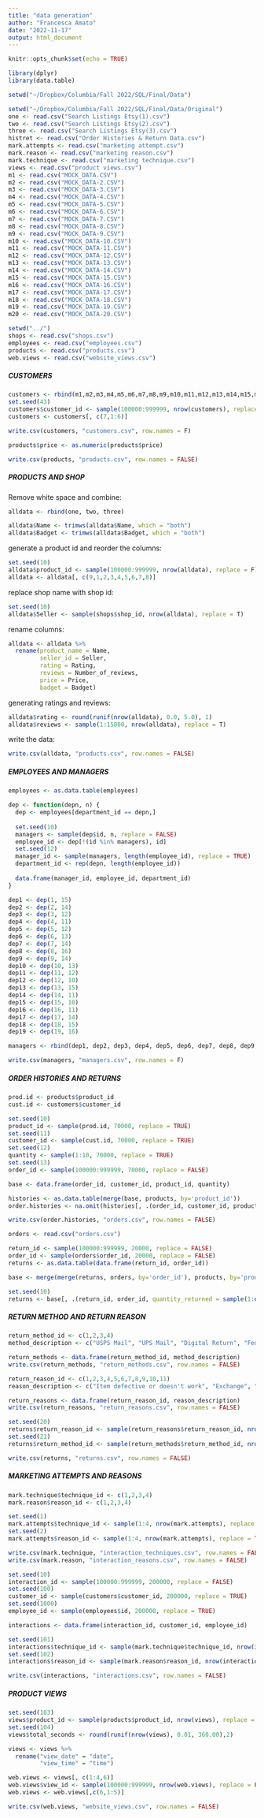```yaml
---
title: "data generation"
author: "Francesca Amato"
date: "2022-11-17"
output: html_document
---
```


```r
knitr::opts_chunk$set(echo = TRUE)
``` 

```r
library(dplyr)
library(data.table)
```

```r
setwd("~/Dropbox/Columbia/Fall 2022/SQL/Final/Data")
```

```r
setwd("~/Dropbox/Columbia/Fall 2022/SQL/Final/Data/Original")
one <- read.csv("Search Listings Etsy(1).csv")
two <- read.csv("Search Listings Etsy(2).csv")
three <- read.csv("Search Listings Etsy(3).csv") 
histret <- read.csv("Order Histories & Return Data.csv")
mark.attempts <- read.csv("marketing attempt.csv")
mark.reason <- read.csv("marketing reason.csv")
mark.technique <- read.csv("marketing technique.csv")
views <- read.csv("product views.csv")
m1 <- read.csv("MOCK_DATA.CSV")
m2 <- read.csv("MOCK_DATA-2.CSV")
m3 <- read.csv("MOCK_DATA-3.CSV")
m4 <- read.csv("MOCK_DATA-4.CSV")
m5 <- read.csv("MOCK_DATA-5.CSV")
m6 <- read.csv("MOCK_DATA-6.CSV")
m7 <- read.csv("MOCK_DATA-7.CSV")
m8 <- read.csv("MOCK_DATA-8.CSV")
m9 <- read.csv("MOCK_DATA-9.CSV")
m10 <- read.csv("MOCK_DATA-10.CSV")
m11 <- read.csv("MOCK_DATA-11.CSV")
m12 <- read.csv("MOCK_DATA-12.CSV")
m13 <- read.csv("MOCK_DATA-13.CSV")
m14 <- read.csv("MOCK_DATA-14.CSV")
m15 <- read.csv("MOCK_DATA-15.CSV")
m16 <- read.csv("MOCK_DATA-16.CSV")
m17 <- read.csv("MOCK_DATA-17.CSV")
m18 <- read.csv("MOCK_DATA-18.CSV")
m19 <- read.csv("MOCK_DATA-19.CSV")
m20 <- read.csv("MOCK_DATA-20.CSV")

setwd("../")
shops <- read.csv("shops.csv")
employees <- read.csv("employees.csv")
products <- read.csv("products.csv")
web.views <- read.csv("website_views.csv")
```

##### CUSTOMERS #####

```r
customers <- rbind(m1,m2,m3,m4,m5,m6,m7,m8,m9,m10,m11,m12,m13,m14,m15,m16,m17,m18,m19,m20)
set.seed(43)
customers$customer_id <- sample(100000:999999, nrow(customers), replace = F)
customers <- customers[, c(7,1:6)]
```

```r
write.csv(customers, "customers.csv", row.names = F)
```

```r
products$price <- as.numeric(products$price)
```

```r
write.csv(products, "products.csv", row.names = FALSE)
```

##### PRODUCTS AND SHOP #####

Remove white space and combine:

```r
alldata <- rbind(one, two, three)

alldata$Name <- trimws(alldata$Name, which = "both")
alldata$Badget <- trimws(alldata$Badget, which = "both")
```

generate a product id and reorder the columns:

```r
set.seed(10)
alldata$product_id <- sample(100000:999999, nrow(alldata), replace = F)
alldata <- alldata[, c(9,1,2,3,4,5,6,7,8)]
```

replace shop name with shop id:

```r
set.seed(10)
alldata$Seller <- sample(shops$shop_id, nrow(alldata), replace = T)
```

rename columns:

```r
alldata <- alldata %>%
  rename(product_name = Name,
         seller_id = Seller,
         rating = Rating,
         reviews = Number_of_reviews,
         price = Price,
         badget = Badget)
```

generating ratings and reviews:

```r
alldata$rating <- round(runif(nrow(alldata), 0.0, 5.0), 1)
alldata$reviews <- sample(1:15000, nrow(alldata), replace = T)
```

write the data:

```r
write.csv(alldata, "products.csv", row.names = FALSE)
```

##### EMPLOYEES AND MANAGERS #####

```r
employees <- as.data.table(employees)
```

```r
dep <- function(depn, n) {
  dep <- employees[department_id == depn,]
  
  set.seed(10)
  managers <- sample(dep$id, n, replace = FALSE)
  employee_id <- dep[!(id %in% managers), id]
  set.seed(12)
  manager_id <- sample(managers, length(employee_id), replace = TRUE)
  department_id <- rep(depn, length(employee_id))
  
  data.frame(manager_id, employee_id, department_id)
}
```

```r
dep1 <- dep(1, 15)
dep2 <- dep(2, 14)
dep3 <- dep(3, 12)
dep4 <- dep(4, 11)
dep5 <- dep(5, 12)
dep6 <- dep(6, 13)
dep7 <- dep(7, 14)
dep8 <- dep(8, 16)
dep9 <- dep(9, 14)
dep10 <- dep(10, 13)
dep11 <- dep(11, 12)
dep12 <- dep(12, 10)
dep13 <- dep(13, 15)
dep14 <- dep(14, 11)
dep15 <- dep(15, 10)
dep16 <- dep(16, 11)
dep17 <- dep(17, 14)
dep18 <- dep(18, 15)
dep19 <- dep(19, 16)

managers <- rbind(dep1, dep2, dep3, dep4, dep5, dep6, dep7, dep8, dep9, dep10, dep11, dep12, dep13, dep14, dep15, dep16, dep17, dep18, dep19)
```

```r
write.csv(managers, "managers.csv", row.names = F)
```

##### ORDER HISTORIES AND RETURNS #####

```r
prod.id <- products$product_id
cust.id <- customers$customer_id

set.seed(10)
product_id <- sample(prod.id, 70000, replace = TRUE)
set.seed(11)
customer_id <- sample(cust.id, 70000, replace = TRUE)
set.seed(12)
quantity <- sample(1:10, 70000, replace = TRUE)
set.seed(13)
order_id <- sample(100000:999999, 70000, replace = FALSE)

base <- data.frame(order_id, customer_id, product_id, quantity)
```

```r
histories <- as.data.table(merge(base, products, by='product_id'))
order.histories <- na.omit(histories[, .(order_id, customer_id, product_id, quantity, order_total = quantity*price)])
```

```r
write.csv(order.histories, "orders.csv", row.names = FALSE)
```

```r
orders <- read.csv("orders.csv")
```

```r
return_id <- sample(100000:999999, 20000, replace = FALSE)
order_id <- sample(orders$order_id, 20000, replace = FALSE)
returns <- as.data.table(data.frame(return_id, order_id))
```

```r
base <- merge(merge(returns, orders, by='order_id'), products, by='product_id')

set.seed(10)
returns <- base[, .(return_id, order_id, quantity_returned = sample(1:quantity), price),][, .(return_id, order_id, quantity_returned, return_amount = quantity_returned*price)]
```

##### RETURN METHOD AND RETURN REASON #####

```r
return_method_id <- c(1,2,3,4)
method_description <- c("USPS Mail", "UPS Mail", "Digital Return", "FedEx Mail")

return_methods <- data.frame(return_method_id, method_description)
write.csv(return_methods, "return_methods.csv", row.names = FALSE)
```

```r
return_reason_id <- c(1,2,3,4,5,6,7,8,9,10,11)
reason_description <- c("Item defective or doesn't work", "Exchange", "No longer needed", "Item arrived too late", "Missing or broken parts", "Better price available", "Inaccurate website description", "Didn't approve purchase", "Bought by mistake", "Product damaged", "Wrong item sent")

return_reasons <- data.frame(return_reason_id, reason_description)
write.csv(return_reasons, "return_reasons.csv", row.names = FALSE)
```

```r
set.seed(20)
returns$return_reason_id <- sample(return_reasons$return_reason_id, nrow(returns), replace = TRUE)
set.seed(21)
returns$return_method_id <- sample(return_methods$return_method_id, nrow(returns), replace = TRUE)
```

```r
write.csv(returns, "returns.csv", row.names = FALSE)
```

##### MARKETING ATTEMPTS AND REASONS #####

```r
mark.technique$technique_id <- c(1,2,3,4)
mark.reason$reason_id <- c(1,2,3,4)

set.seed(1)
mark.attempts$technique_id <- sample(1:4, nrow(mark.attempts), replace = TRUE)
set.seed(2)
mark.attempts$reason_id <- sample(1:4, nrow(mark.attempts), replace = TRUE)
```

```r
write.csv(mark.technique, "interaction_techniques.csv", row.names = FALSE)
write.csv(mark.reason, "interaction_reasons.csv", row.names = FALSE)
```

```r
set.seed(10)
interaction_id <- sample(100000:999999, 200000, replace = FALSE)
set.seed(100)
customer_id <- sample(customers$customer_id, 200000, replace = TRUE)
set.seed(1000)
employee_id <- sample(employees$id, 200000, replace = TRUE)

interactions <- data.frame(interaction_id, customer_id, employee_id)
```

```r
set.seed(101)
interactions$technique_id <- sample(mark.technique$technique_id, nrow(interactions), replace = TRUE)
set.seed(102)
interactions$reason_id <- sample(mark.reason$reason_id, nrow(interactions), replace = TRUE)
```

```r
write.csv(interactions, "interactions.csv", row.names = FALSE)
```

##### PRODUCT VIEWS #####

```r
set.seed(103)
views$product_id <- sample(products$product_id, nrow(views), replace = TRUE)
set.seed(104)
views$total_seconds <- round(runif(nrow(views), 0.01, 360.00),2)

views <- views %>%
  rename("view_date" = "date",
         "view_time" = "time")

web.views <- views[, c(1:4,6)]
web.views$view_id <- sample(100000:999999, nrow(web.views), replace = FALSE)
web.views <- web.views[,c(6,1:5)]
```

```r
write.csv(web.views, "website_views.csv", row.names = FALSE)
```











